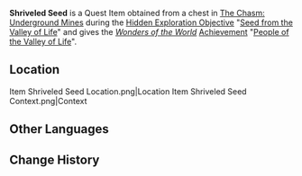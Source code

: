 {{Item Infobox
|id           = 101643
|image        = Item Shriveled Seed.png
|type         = Quest Items
|rarity       = 4
|description  = A seemingly withered object that seems to, by normal judgment, be a seed. However, it still has a surprising amount of life in it yet.<br />Best not to eat it for now...
|source1      = [[Seed from the Valley of Life]]
}}
'''Shriveled Seed''' is a Quest Item obtained from a chest in [[The Chasm: Underground Mines]] during the [[Hidden Exploration Objective]] "[[Seed from the Valley of Life]]" and gives the ''[[Wonders of the World]]'' [[Achievement]] "[[People of the Valley of Life]]".

==Location==
<gallery hideaddbutton="true" captionalign="center">
Item Shriveled Seed Location.png|Location
Item Shriveled Seed Context.png|Context
</gallery>

==Other Languages==
{{Other Languages|default_hidden = 1
|en      = Shriveled Seed
|zhs     = 干枯的种子
|zhs_rm  = Gānkū de Zhǒngzǐ
|zht     = 乾枯的種子
|zht_rm  = Gānkū de Zhǒngzǐ
|ja      = 干からびた種
|ja_rm   = Hikarabita Tane
|ko      = 말라버린 씨앗
|ko_rm   = 
|es      = Semilla seca
|fr      = Graine ratatinée
|ru      = Сухое семя
|th      = เมล็ดพืชแห้ง
|th_rm   = 
|vi      = Hạt Giống Khô
|de      = Verschrumpelter Samen
|id      = Benih Kering
|pt      = Semente Seca
}}

==Change History==
{{Change History|2.6}}